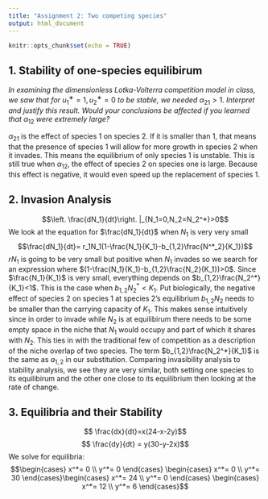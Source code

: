 ```yaml
---
title: "Assignment 2: Two competing species"
output: html_document
---
```


```r
knitr::opts_chunk$set(echo = TRUE)
```

## 1. Stability of one-species equilibirum

_In examining the dimensionless Lotka-Volterra competition model in class, we saw that for_ $u^∗_1 = 1, u^∗_2 = 0$ _to be stable, we needed_ $\alpha_{21} > 1$. _Interpret and justify this result._
_Would your conclusions be affected if you learned that_ $\alpha_{12}$ _were extremely large?_

$\alpha_{21}$ is the effect of species 1 on species 2. If it is smaller than 1, that means that the presence of species 1 will allow for more growth in species 2 when it invades. This means the equilibrium of only species 1 is unstable. This is still true when $\alpha_{12}$, the effect of species 2 on species one is large. Because this effect is negative, it would even speed up the replacement of species 1.

## 2. Invasion Analysis

$$\left. \frac{dN_1}{dt}\right. |_{N_1=0,N_2=N_2^*}>0$$
We look at the equation for $\frac{dN_1}{dt}$ when $N_1$ is very very small
$$\frac{dN_1}{dt}= r_1N_1(1-\frac{N_1}{K_1}-b_{1,2}\frac{N^*_2}{K_1})$$
$rN_1$ is going to be very small but positive when $N_1$ invades so we search for an expression where $(1-\frac{N_1}{K_1}-b_{1,2}\frac{N_2}{K_1})>0$. Since $\frac{N_1}{K_1}$ is very small, everything depends on $b_{1,2}\frac{N_2^*}{K_1}<1$. This is the case when $b_{1,2}N_2^*<K_1$.
Put biologically, the negative effect of species 2 on species 1 at species 2's equilibrium $b_{1,2}N_2$ needs to be smaller than the carrying capacity of $K_1$. This makes sense intuitively since in order to invade while $N_2$ is at equilibirum there needs to be some empty space in the niche that $N_1$ would occupy and part of which it shares with $N_2$. This ties in with the traditional few of competition as a description of the niche overlap of two species. The term $b_{1,2}\frac{N_2^*}{K_1}$ is the same as $a_{1,2}$ in our substitution.
Comparing invasibility analysis to stability analysis, we see they are very similar, both setting one species to its equilibirum and the other one close to its equilibrium then looking at the rate of change. 


## 3. Equilibria and their Stability 

$$ \frac{dx}{dt}=x(24-x-2y)$$
$$ \frac{dy}{dt} = y(30-y-2x)$$
We solve for equilibria:
$$\begin{cases} 
x^*= 0 \\
y^*= 0
\end{cases}
\begin{cases} 
x^*= 0 \\
y^*= 30
\end{cases}\begin{cases} 
x^*= 24 \\
y^*= 0
\end{cases}
\begin{cases} 
x^*= 12 \\
y^*= 6
\end{cases}$$

```r
```



